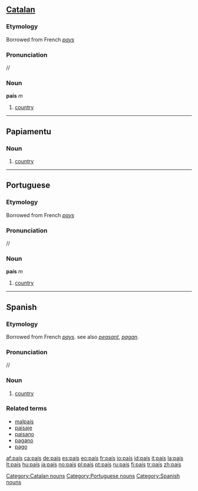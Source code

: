 {{see|pais}}
==[[Catalan]]==

===Etymology===
Borrowed from French ''[[pays]]''

===Pronunciation===
/{{IPAchar|paˈis}}/

===Noun===
'''país''' ''m''

# [[country]]

[[Category:Catalan nouns]]

----

==Papiamentu==

===Noun===
{{infl|pap|noun}}

# [[country]]

----

==Portuguese==

===Etymology===
Borrowed from French ''[[pays]]''

===Pronunciation===
/{{IPAchar|paˈis}}/

===Noun===
'''país''' ''m''

# [[country]]

[[Category:Portuguese nouns]]

----

==Spanish==

===Etymology===
Borrowed from French ''[[pays]]''. see also ''[[peasant]]'', ''[[pagan]]''.

===Pronunciation===
/{{IPAchar|paˈis}}/

===Noun===
{{es-noun-m|pl=paises}}

# [[country]]

===Related terms===
*[[malpaís]]
*[[paisaje]]
*[[paisano]]
*[[pagano]]
*[[pago]]

[[Category:Spanish nouns]]

[[af:país]]
[[ca:país]]
[[de:país]]
[[es:país]]
[[eo:país]]
[[fr:país]]
[[io:país]]
[[id:país]]
[[it:país]]
[[la:país]]
[[lt:país]]
[[hu:país]]
[[ja:país]]
[[no:país]]
[[pl:país]]
[[pt:país]]
[[ru:país]]
[[fi:país]]
[[tr:país]]
[[zh:país]]